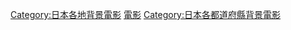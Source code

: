 {{日本行政區劃分類導航|背景電影}}
{{DEFAULTSORT:Hokkaido}}
[[Category:日本各地背景電影|Category:日本各地背景電影]]
[[Category:北海道背景作品|電影]]
[[Category:日本各都道府縣背景電影|Category:日本各都道府縣背景電影]]